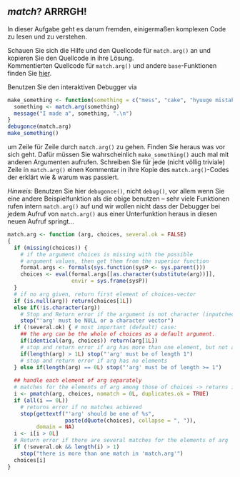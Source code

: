 ## *match*? ARRRGH!

In dieser Aufgabe geht es darum fremden, einigermaßen komplexen Code zu lesen und zu verstehen.

Schauen Sie sich die Hilfe und den Quellcode für `match.arg()` an und kopieren Sie den Quellcode in ihre Lösung.  
Kommentierten Quellcode für `match.arg()` und andere `base`-Funktionen finden Sie [hier](https://github.com/wch/r-source/blob/ce1ceeddd6ff6a22a76d68a83fc15a50e220e204/src/library/base/R/match.R#L41).

Benutzen Sie den interaktiven Debugger via
```r
make_something <- function(something = c("mess", "cake", "hyuuge mistake")) {
  something <- match.arg(something)
  message("I made a", something, ".\n")
}
debugonce(match.arg)
make_something()
```
um Zeile für Zeile durch `match.arg()` zu gehen. Finden Sie heraus was vor sich geht. Dafür müssen Sie wahrscheinlich `make_something()` auch mal mit anderen Argumenten aufrufen. Schreiben Sie für jede (nicht völlig triviale)  Zeile in `match.arg()` einen Kommentar in ihre Kopie des `match.arg()`-Codes der erklärt wie & warum was passiert.

*Hinweis:* Benutzen Sie hier `debugonce()`, nicht `debug()`, vor allem wenn Sie eine andere Beispielfunktion als die obige benutzen -- sehr viele Funktionen rufen intern `match.arg()` auf und wir wollen nicht dass der Debugger bei jedem Aufruf von `match.arg()` aus einer Unterfunktion heraus in diesen neuen Aufruf springt...  

```r
match.arg <- function (arg, choices, several.ok = FALSE)
{
  if (missing(choices)) {
    # if the argument choices is missing with the possible 
    # argument values, then get them from the superior function
    formal.args <- formals(sys.function(sysP <- sys.parent()))
    choices <- eval(formal.args[[as.character(substitute(arg))]],
                    envir = sys.frame(sysP))
  }
  # if no arg given, return first element of choices-vector
  if (is.null(arg)) return(choices[1L])
  else if(!is.character(arg))
    # Stop and Return error if the argument is not character (inputcheck)
    stop("'arg' must be NULL or a character vector")
  if (!several.ok) { # most important (default) case:
    ## the arg can be the whole of choices as a default argument.
    if(identical(arg, choices)) return(arg[1L])
    # stop and return error if arg has more than one element, but not all possible choices 
    if(length(arg) > 1L) stop("'arg' must be of length 1")
    # stop and return error if arg has no elements
  } else if(length(arg) == 0L) stop("'arg' must be of length >= 1")
  
  ## handle each element of arg separately
  # matches for the elements of arg among those of choices -> returns indices
  i <- pmatch(arg, choices, nomatch = 0L, duplicates.ok = TRUE)
  if (all(i == 0L))
    # returns error if no matches achieved
    stop(gettextf("'arg' should be one of %s",
                  paste(dQuote(choices), collapse = ", ")),
         domain = NA)
  i <- i[i > 0L]
  # Return error if there are several matches for the elements of arg
  if (!several.ok && length(i) > 1)
    stop("there is more than one match in 'match.arg'")
  choices[i]
}
```
